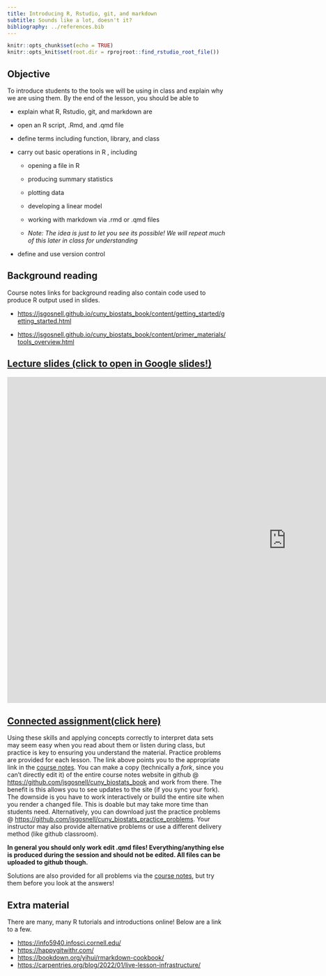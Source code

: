 ```yaml
---
title: Introducing R, Rstudio, git, and markdown
subtitle: Sounds like a lot, doesn't it?
bibliography: ../references.bib
---
```


<!-- COMMENT NOT SHOW IN ANY OUTPUT: Code chunk below sets overall defaults for .qmd file; these inlcude showing output by default and looking for files relative to .Rpoj file, not .qmd file, which makes putting filesin different folders easier  -->

```r
knitr::opts_chunk$set(echo = TRUE)
knitr::opts_knit$set(root.dir = rprojroot::find_rstudio_root_file())
```

## Objective

To introduce students to the tools we will be using in class and explain
why we are using them. By the end of the lesson, you should be able to

-   explain what R, Rstudio, git, and markdown are

-   open an R script, .Rmd, and .qmd file

-   define terms including function, library, and class

-   carry out basic operations in R , including

    -   opening a file in R

    -   producing summary statistics

    -   plotting data

    -   developing a linear model

    -   working with markdown via .rmd or .qmd files

    -   *Note: The idea is just to let you see its possible! We will
        repeat much of this later in class for understanding*

-   define and use version control

## Background reading

Course notes links for background reading also contain code used to
produce R output used in slides.

-   <https://jsgosnell.github.io/cuny_biostats_book/content/getting_started/getting_started.html>

-   <https://jsgosnell.github.io/cuny_biostats_book/content/primer_materials/tools_overview.html>

## [Lecture slides (click to open in Google slides!)](https://docs.google.com/presentation/d/1wtBVeCfy14k8xPH0fw8R70b_PCrGSY971I5wJm0Q79E/edit?usp=sharing){target="_blank"}

```{=html}
<iframe src="https://docs.google.com/presentation/d/e/2PACX-1vTZFc0aa0dWVZWgpCfY2B494NXYAjDpyvEOgKZx7BVc86trUnaFv893C6QJGuRCMWN6mCUueTzZP38u/embed?start=false&loop=false&delayms=3000" frameborder="0" width="1280" height="749" allowfullscreen="true" mozallowfullscreen="true" webkitallowfullscreen="true"></iframe>
```
  

## [Connected assignment(click here)](https://jsgosnell.github.io/cuny_biostats_book/content/practice_problems/1_Getting_used_to_R.html){target="_blank"}

Using these skills and applying concepts correctly to interpret data
sets may seem easy when you read about them or listen during class, but
practice is key to ensuring you understand the material. Practice
problems are provided for each lesson. The link above points you to the
appropriate link in the [course
notes](https://jsgosnell.github.io/cuny_biostats_book/){target="_blank"}.
You can make a copy (technically a *fork*, since you can't directly edit
it) of the entire course notes website in github @
[https://github.com/jsgosnell/cuny_biostats_book](https://github.com/jsgosnell/cuny_biostats_book){target="_blank"}
and work from there. The benefit is this allows you to see updates to
the site (if you sync your fork). The downside is you have to work
interactively or build the entire site when you render a changed file.
This is doable but may take more time than students need. Alternatively,
you can download just the practice problems @
[https://github.com/jsgosnell/cuny_biostats_practice_problems](https://github.com/jsgosnell/cuny_biostats_practice_problems){target="_blank"}.
Your instructor may also provide alternative problems or use a different
delivery method (like github classroom).

**In general you should only work edit .qmd files!  Everything/anything else is produced during the session and should not be edited. All files can be uploaded to github though.** 

Solutions are also provided for all problems via the [course
notes](https://jsgosnell.github.io/cuny_biostats_book/){target="_blank"},
but try them before you look at the answers!

## Extra material

There are many, many R tutorials and introductions online! Below are a
link to a few.

-   <https://info5940.infosci.cornell.edu/>
-   <https://happygitwithr.com/>
-   <https://bookdown.org/yihui/rmarkdown-cookbook/>
-   <https://carpentries.org/blog/2022/01/live-lesson-infrastructure/>
